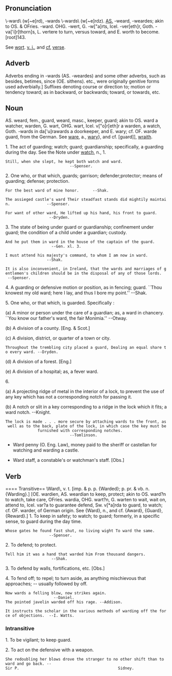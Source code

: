 == Pronunciation ==
\-ward\ (w[~e]rd), -wards \-wards\ (w[~e]rdz).
[[AS.]] -weard, -weardes; akin to OS. & OFries. -ward. OHG. -wert, G.
-w["a]rts, Icel. -ver[eth]r, Goth. -va['i]r[thorn]s, L. vertere to turn, versus toward, and E. worth to become. [root]143.

See [[wort]]. [[v. i.]], and [[cf.]] [[verse]].

== Adverb ==
Adverbs ending in -wards (AS. -weardes) and some other adverbs, such
as besides, betimes, since (OE. sithens). etc., were
originally genitive forms used adverbially.] Suffixes denoting course or direction to; motion or tendency toward; as in backward, or backwards; toward, or towards, etc.

== Noun ==

AS. weard, fem., guard, weard, masc., keeper, guard; akin to OS. ward a watcher, warden, G. wart, OHG. wart, Icel. v["o]r[eth]r a warden, a watch, Goth. -wards in da['u]rawards a doorkeeper, and E. wary; cf. OF. warde guard, from the German. See [[ware]], a., [[wary]]}, and cf. [guard]], [[wraith]].

1. The act of guarding; watch; guard; guardianship; specifically, a guarding during the day. See the Note under [[watch]], n., 1.

 Still, when she slept, he kept both watch and ward.                                               --Spenser.
2. One who, or that which, guards; garrison; defender;protector; means of guarding; defense; protection.

 For the best ward of mine honor.      --Shak.

 The assieged castle's ward Their steadfast stands did mightily maintain.                --Spenser.

 For want of other ward, He lifted up his hand, his front to guard.                       --Dryden.

3. The state of being under guard or guardianship; confinement under guard; the condition of a child under a guardian; custody.

 And he put them in ward in the house of the captain of the guard.                         --Gen. xl. 3.

 I must attend his majesty's command, to whom I am now in ward.                          --Shak.

 It is also inconvenient, in Ireland, that the wards and marriages of gentlemen's children should be in the disposal of any of those lords.   --Spenser.

4. A guarding or defensive motion or position, as in fencing; guard. ``Thou knowest my old ward; here I lay, and thus I  bore my point.'' --Shak.

5. One who, or that which, is guarded. Specifically :

(a) A minor or person under the care of a guardian; as, a ward in chancery. ``You know our father's ward, the fair Monimia.'' --Otway.

(b) A division of a county. [Eng. & Scot.]

(c) A division, district, or quarter of a town or city.

 Throughout the trembling city placed a guard, Dealing an equal share to every ward. --Dryden.

(d) A division of a forest. [Eng.]

(e) A division of a hospital; as, a fever ward.

6.

(a) A projecting ridge of metal in the interior of a lock, to prevent the use of any key which has not a corresponding notch for passing it.

(b) A notch or slit in a key corresponding to a ridge in the lock which it fits; a ward notch. --Knight.

 The lock is made . . . more secure by attaching wards to the front, as well as to the back, plate of the lock, in which case the key must be              furnished with corresponding notches.                                               --Tomlinson.

*Ward penny (O. Eng. Law), money paid to the sheriff or castellan for watching and warding a castle.

*Ward staff, a constable's or watchman's staff. [Obs.]

== Verb ==

==== Transitive==
\Ward\, v. t. [imp. & p. p. {Warded}; p. pr. & vb. n.
{Warding}.] [OE. wardien, AS. weardian to keep, protect; akin
to OS. ward?n to watch, take care, OFries. wardia, OHG.
wart?n, G. warten to wait, wait on, attend to, Icel. var?a to
guarantee defend, Sw. v[*a]rda to guard, to watch; cf. OF.
warder, of German origin. See {Ward}, n., and cf. {Award},
{Guard}, {Reward}.]
1. To keep in safety; to watch; to guard; formerly, in a specific sense, to guard during the day time.

 Whose gates he found fast shut, no living wight To ward the same.                        --Spenser.

2. To defend; to protect.

 Tell him it was a hand that warded him From thousand dangers.                             --Shak.

3. To defend by walls, fortifications, etc. [Obs.]

4. To fend off; to repel; to turn aside, as anything mischievous that approaches; -- usually followed by off.

 Now wards a felling blow, now strikes again.                                               --Daniel.
 The pointed javelin warded off his rage. --Addison.

 It instructs the scholar in the various methods of warding off the force of objections.  --I. Watts.

=== Intransitive ===

1. To be vigilant; to keep guard.

2. To act on the defensive with a weapon.

 She redoubling her blows drove the stranger to no other shift than to ward and go back. --Sir P.                                           Sidney.